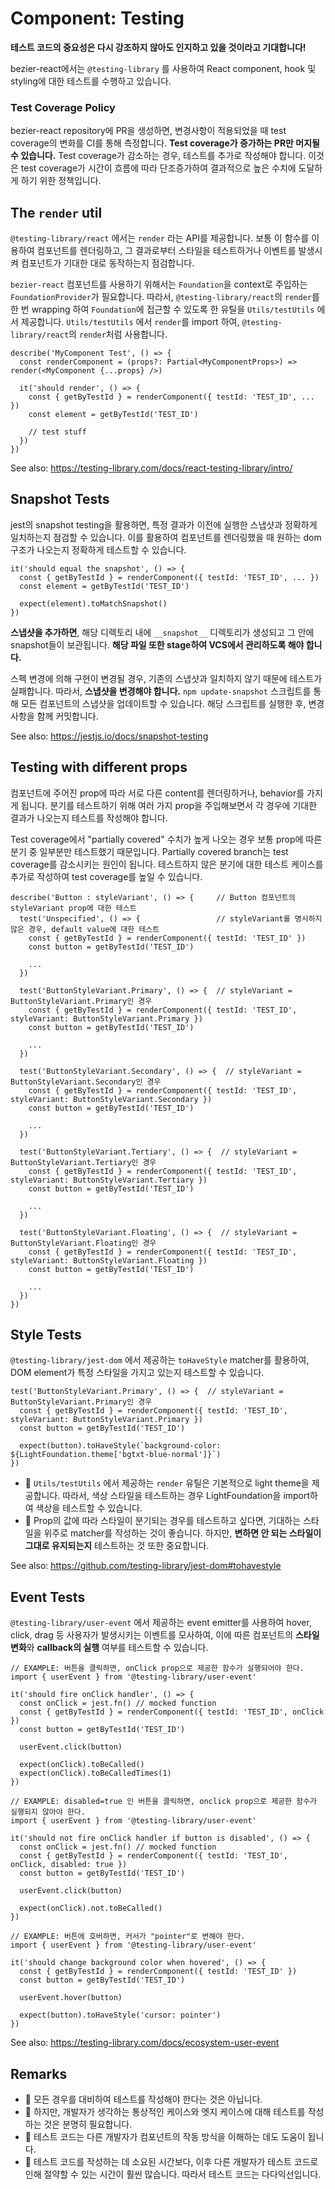 
<Meta title="Guide/Component/Testing" />

# Component: Testing

**테스트 코드의 중요성은 다시 강조하지 않아도 인지하고 있을 것이라고 기대합니다!**

bezier-react에서는 `@testing-library` 를 사용하여 React component, hook 및 styling에 대한 테스트를 수행하고 있습니다.

### Test Coverage Policy

bezier-react repository에 PR을 생성하면, 변경사항이 적용되었을 때 test coverage의 변화를 CI를 통해 측정합니다.
**Test coverage가 증가하는 PR만 머지될 수 있습니다.** Test coverage가 감소하는 경우, 테스트를 추가로 작성해야 합니다.
이것은 test coverage가 시간이 흐름에 따라 단조증가하여 결과적으로 높은 수치에 도달하게 하기 위한 정책입니다.

## The `render` util

`@testing-library/react` 에서는 `render` 라는 API를 제공합니다. 보통 이 함수를 이용하여 컴포넌트를 렌더링하고, 그 결과로부터 스타일을 테스트하거나 이벤트를 발생시켜 컴포넌트가 기대한 대로 동작하는지 점검합니다.

`bezier-react` 컴포넌트를 사용하기 위해서는 `Foundation`을 context로 주입하는 `FoundationProvider`가 필요합니다.
따라서, `@testing-library/react`의 `render`를 한 번 wrapping 하여 `Foundation`에 접근할 수 있도록 한 유틸을 `Utils/testUtils` 에서 제공합니다.
`Utils/testUtils` 에서 `render`를 import 하여, `@testing-library/react`의 `render`처럼 사용합니다.

```tsx
describe('MyComponent Test', () => {
  const renderComponent = (props?: Partial<MyComponentProps>) => render(<MyComponent {...props} />)

  it('should render', () => {
    const { getByTestId } = renderComponent({ testId: 'TEST_ID', ... })
    const element = getByTestId('TEST_ID')

    // test stuff
  })
})
```

See also: https://testing-library.com/docs/react-testing-library/intro/

## Snapshot Tests

jest의 snapshot testing을 활용하면, 특정 결과가 이전에 실행한 스냅샷과 정확하게 일치하는지 점검할 수 있습니다.
이를 활용하여 컴포넌트를 렌더링했을 때 원하는 dom 구조가 나오는지 정확하게 테스트할 수 있습니다.

```tsx
it('should equal the snapshot', () => {
  const { getByTestId } = renderComponent({ testId: 'TEST_ID', ... })
  const element = getByTestId('TEST_ID')

  expect(element).toMatchSnapshot()
})
```

**스냅샷을 추가하면**, 해당 디렉토리 내에 `__snapshot__` 디렉토리가 생성되고 그 안에 snapshot들이 보관됩니다. **해당 파일 또한 stage하여 VCS에서 관리하도록 해야 합니다.**

스펙 변경에 의해 구현이 변경될 경우, 기존의 스냅샷과 일치하지 않기 때문에 테스트가 실패합니다. 따라서, **스냅샷을 변경해야 합니다.**
`npm update-snapshot` 스크립트를 통해 모든 컴포넌트의 스냅샷을 업데이트할 수 있습니다. 해당 스크립트를 실행한 후, 변경사항을 함께 커밋합니다.

See also: https://jestjs.io/docs/snapshot-testing

## Testing with different props

컴포넌트에 주어진 prop에 따라 서로 다른 content를 렌더링하거나, behavior를 가지게 됩니다.
분기를 테스트하기 위해 여러 가지 prop을 주입해보면서 각 경우에 기대한 결과가 나오는지 테스트를 작성해야 합니다.

Test coverage에서 "partially covered" 수치가 높게 나오는 경우 보통 prop에 따른 분기 중 일부분만 테스트했기 때문입니다.
Partially covered branch는 test coverage를 감소시키는 원인이 됩니다. 테스트하지 않은 분기에 대한 테스트 케이스를 추가로 작성하여 test coverage를 높일 수 있습니다.

```tsx
describe('Button : styleVariant', () => {     // Button 컴포넌트의 styleVariant prop에 대한 테스트
  test('Unspecified', () => {                 // styleVariant를 명시하지 않은 경우, default value에 대한 테스트
    const { getByTestId } = renderComponent({ testId: 'TEST_ID' })
    const button = getByTestId('TEST_ID')

    ...
  })

  test('ButtonStyleVariant.Primary', () => {  // styleVariant = ButtonStyleVariant.Primary인 경우
    const { getByTestId } = renderComponent({ testId: 'TEST_ID', styleVariant: ButtonStyleVariant.Primary })
    const button = getByTestId('TEST_ID')

    ...
  })

  test('ButtonStyleVariant.Secondary', () => {  // styleVariant = ButtonStyleVariant.Secondary인 경우
    const { getByTestId } = renderComponent({ testId: 'TEST_ID', styleVariant: ButtonStyleVariant.Secondary })
    const button = getByTestId('TEST_ID')

    ...
  })

  test('ButtonStyleVariant.Tertiary', () => {  // styleVariant = ButtonStyleVariant.Tertiary인 경우
    const { getByTestId } = renderComponent({ testId: 'TEST_ID', styleVariant: ButtonStyleVariant.Tertiary })
    const button = getByTestId('TEST_ID')

    ...
  })

  test('ButtonStyleVariant.Floating', () => {  // styleVariant = ButtonStyleVariant.Floating인 경우
    const { getByTestId } = renderComponent({ testId: 'TEST_ID', styleVariant: ButtonStyleVariant.Floating })
    const button = getByTestId('TEST_ID')

    ...
  })
})
```

## Style Tests

`@testing-library/jest-dom` 에서 제공하는 `toHaveStyle` matcher를 활용하여, DOM element가 특정 스타일을 가지고 있는지 테스트할 수 있습니다.

```tsx
test('ButtonStyleVariant.Primary', () => {  // styleVariant = ButtonStyleVariant.Primary인 경우
  const { getByTestId } = renderComponent({ testId: 'TEST_ID', styleVariant: ButtonStyleVariant.Primary })
  const button = getByTestId('TEST_ID')

  expect(button).toHaveStyle(`background-color: ${LightFoundation.theme['bgtxt-blue-normal']}`)
})
```

- 📌 `Utils/testUtils` 에서 제공하는 `render` 유틸은 기본적으로 light theme을 제공합니다.
  따라서, 색상 스타일을 테스트하는 경우 LightFoundation을 import하여 색상을 테스트할 수 있습니다.
- 📌 Prop의 값에 따라 스타일이 분기되는 경우를 테스트하고 싶다면, 기대하는 스타일을 위주로 matcher를 작성하는 것이 좋습니다.
  하지만, **변하면 안 되는 스타일이 그대로 유지되는지** 테스트하는 것 또한 중요합니다.

See also: https://github.com/testing-library/jest-dom#tohavestyle

## Event Tests

`@testing-library/user-event` 에서 제공하는 event emitter를 사용하여 hover, click, drag 등 사용자가 발생시키는 이벤트를 모사하여, 이에 따른 컴포넌트의 **스타일 변화**와 **callback의 실행** 여부를 테스트할 수 있습니다.

```tsx
// EXAMPLE: 버튼을 클릭하면, onClick prop으로 제공한 함수가 실행되어야 한다.
import { userEvent } from '@testing-library/user-event'

it('should fire onClick handler', () => {
  const onClick = jest.fn() // mocked function
  const { getByTestId } = renderComponent({ testId: 'TEST_ID', onClick })
  const button = getByTestId('TEST_ID')

  userEvent.click(button)

  expect(onClick).toBeCalled()
  expect(onClick).toBeCalledTimes(1)
})

// EXAMPLE: disabled=true 인 버튼을 클릭하면, onclick prop으로 제공한 함수가 실행되지 않아야 한다.
import { userEvent } from '@testing-library/user-event'

it('should not fire onClick handler if button is disabled', () => {
  const onClick = jest.fn() // mocked function
  const { getByTestId } = renderComponent({ testId: 'TEST_ID', onClick, disabled: true })
  const button = getByTestId('TEST_ID')

  userEvent.click(button)

  expect(onClick).not.toBeCalled()
})

// EXAMPLE: 버튼에 호버하면, 커서가 "pointer"로 변해야 한다.
import { userEvent } from '@testing-library/user-event'

it('should change background color when hovered', () => {
  const { getByTestId } = renderComponent({ testId: 'TEST_ID' })
  const button = getByTestId('TEST_ID')

  userEvent.hover(button)

  expect(button).toHaveStyle('cursor: pointer')
})
```

See also: https://testing-library.com/docs/ecosystem-user-event

## Remarks

- 📌 모든 경우를 대비하여 테스트를 작성해야 한다는 것은 아닙니다.
- 📌 하지만, 개발자가 생각하는 통상적인 케이스와 엣지 케이스에 대해 테스트를 작성하는 것은 분명히 필요합니다.
- 📌 테스트 코드는 다른 개발자가 컴포넌트의 작동 방식을 이해하는 데도 도움이 됩니다.
- 📌 테스트 코드를 작성하는 데 소요된 시간보다, 이후 다른 개발자가 테스트 코드로 인해 절약할 수 있는 시간이 훨씬 많습니다. 따라서 테스트 코드는 다다익선입니다.
